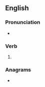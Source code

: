 ==English==

===Pronunciation===
* {{a|US}} {{IPA|en|/oʊ.vɚ.θɹu/}}

===Verb===
{{head|en|verb form}}

# {{en-simple past of|overthrow}}

===Anagrams===
* {{anagrams|en|a=eehorrtvw|threw over}}